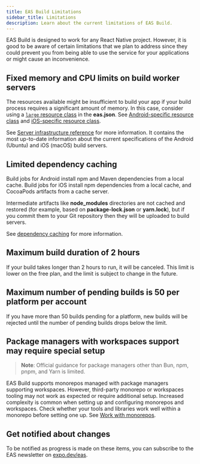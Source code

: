 ```yaml
---
title: EAS Build Limitations
sidebar_title: Limitations
description: Learn about the current limitations of EAS Build.
---
```


EAS Build is designed to work for any React Native project. However, it is good to be aware of certain limitations that we plan to address since they could prevent you from being able to use the service for your applications or might cause an inconvenience.

## Fixed memory and CPU limits on build worker servers

The resources available might be insufficient to build your app if your build process requires a significant amount of memory. In this case, consider using a [`large` resource class](/eas/json/#resourceclass) in the **eas.json**. See [Android-specific resource class](/build-reference/infrastructure/#android-build-server-configurations) and [iOS-specific resource class](/build-reference/infrastructure/#ios-build-server-configurations).

See [Server infrastructure reference](/build-reference/infrastructure) for more information. It contains the most up-to-date information about the current specifications of the Android (Ubuntu) and iOS (macOS) build servers.

## Limited dependency caching

Build jobs for Android install npm and Maven dependencies from a local cache. Build jobs for iOS install npm dependencies from a local cache, and CocoaPods artifacts from a cache server.

Intermediate artifacts like **node_modules** directories are not cached and restored (for example, based on **package-lock.json** or **yarn.lock**), but if you commit them to your Git repository then they will be uploaded to build servers.

See [dependency caching](/build-reference/caching) for more information.

## Maximum build duration of 2 hours

If your build takes longer than 2 hours to run, it will be canceled. This limit is lower on the free plan, and the limit is subject to change in the future.

## Maximum number of pending builds is 50 per platform per account

If you have more than 50 builds pending for a platform, new builds will be rejected until the number of pending builds drops below the limit.

## Package managers with workspaces support may require special setup

> **Note**: Official guidance for package managers other than Bun, npm, pnpm, and Yarn is limited.

EAS Build supports monorepos managed with package managers supporting workspaces. However, third-party monorepo or workspaces tooling may not work as expected or require additional setup. Increased complexity is common when setting up and configuring monorepos and workspaces. Check whether your tools and libraries work well within a monorepo before setting one up. See [Work with monorepos](/guides/monorepos/).

## Get notified about changes

To be notified as progress is made on these items, you can subscribe to the EAS newsletter on [expo.dev/eas](https://expo.dev/eas).
